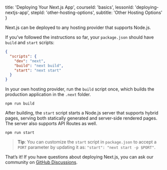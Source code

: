 
  title: 'Deploying Your Next.js App',
  courseId: 'basics',
  lessonId: 'deploying-nextjs-app',
  stepId: 'other-hosting-options',
  subtitle: 'Other Hosting Options'
}

Next.js can be deployed to any hosting provider that supports Node.js.

If you’ve followed the instructions so far, your `package.json` should have `build` and `start` scripts:

```json
{
  "scripts": {
    "dev": "next",
    "build": "next build",
    "start": "next start"
  }
}
```

In your own hosting provider, run the `build` script once, which builds the production application in the `.next` folder.

```shell
npm run build
```

After building, the `start` script starts a Node.js server that supports hybrid pages, serving both statically generated and server-side rendered pages. The server also supports API Routes as well.

```shell
npm run start
```

> **Tip**: You can customize the `start` script in `package.json` to accept a `PORT` parameter by updating it as: `"start": "next start -p $PORT"`.

That’s it! If you have questions about deploying Next.js, you can ask our community on [GitHub Discussions](https://github.com/vercel/next.js/discussions).

